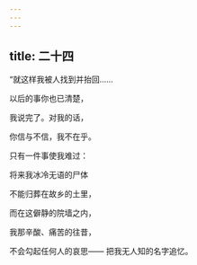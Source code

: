 ```yaml
---
---
---
```

title: 二十四
---




“就这样我被人找到并抬回……

以后的事你也已清楚，

我说完了。对我的话，

你信与不信，我不在乎。

只有一件事使我难过：

将来我冰冷无语的尸体

不能归葬在故乡的土里，

而在这僻静的院墙之内，

我那辛酸、痛苦的往昔，

不会勾起任何人的哀思—— 把我无人知的名字追忆。